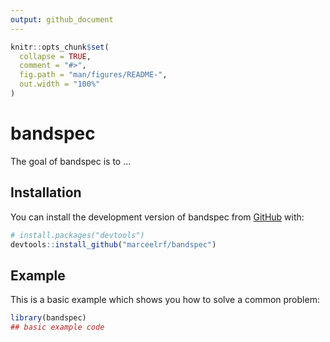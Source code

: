 ```yaml
---
output: github_document
---
```


<!-- README.md is generated from README.Rmd. Please edit that file -->

```r
knitr::opts_chunk$set(
  collapse = TRUE,
  comment = "#>",
  fig.path = "man/figures/README-",
  out.width = "100%"
)
```

# bandspec

<!-- badges: start -->
<!-- badges: end -->

The goal of bandspec is to ...

## Installation

You can install the development version of bandspec from [GitHub](https://github.com/) with:

``` r
# install.packages("devtools")
devtools::install_github("marceelrf/bandspec")
```

## Example

This is a basic example which shows you how to solve a common problem:

```r
library(bandspec)
## basic example code
```

